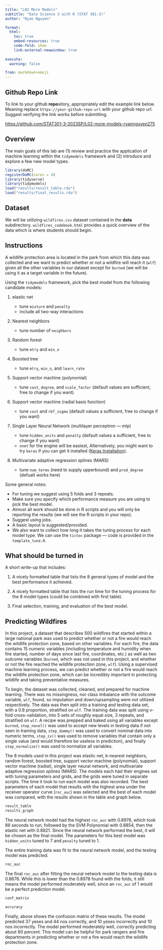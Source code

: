 ```yaml
---
title: "L02 More Models"
subtitle: "Data Science 3 with R (STAT 301-3)"
author: "Ryan Nguyen"

format:
  html:
    toc: true
    embed-resources: true
    code-fold: show
    link-external-newwindow: true
    
execute:
  warning: false

from: markdown+emoji  
---
```


## Github Repo Link

::: {.callout-important}

To link to your github **repo**sitory, appropriately edit the example link below. Meaning replace `https://your-github-repo-url` with your github repo url. Suggest verifying the link works before submitting.

[https://github.com/STAT301-3-2023SP/L02-more-models-ryannguyen275](https://github.com/STAT301-3-2023SP/L02-more-models-ryannguyen275)

:::

## Overview

The main goals of this lab are (1) review and practice the application of machine learning within the `tidymodels` framework and (2) introduce and explore a few new model types.

```r
library(doMC)
registerDoMC(cores = 4)
library(tidyverse)
library(tidymodels)
load("results/result_table.rda")
load("results/final_results.rda")
```




## Dataset

We will be utilizing `wildfires.csv` dataset contained in the **data** subdirectory. `wildfires_codebook.html` provides a quick overview of the data which is where students should begin.

## Instructions

A wildlife protection area is located in the park from which this data was collected and we want to predict whether or not a wildfire will reach it (`wlf`) given all the other variables in our dataset except for `burned` (we will be using it as a target variable in the future).

Using the `tidymodels` framework, pick the best model from the following candidate models:

1.  elastic net

    -   tune `mixture` and `penalty`
    -   include all two-way interactions

2.  Nearest neighbors

    -   tune number of `neighbors`

3.  Random forest

    -   tune `mtry` and `min_n`

4.  Boosted tree

    -   tune `mtry`, `min_n`, and `learn_rate`

5.  Support vector machine (polynomial)

    -   tune `cost`, `degree`, and `scale_factor` (default values are sufficient, free to change if you want)

6.  Support vector machine (radial basis function)

    -   tune `cost` and `rbf_sigma` (default values a sufficient, free to change if you want)

7.  Single Layer Neural Network (multilayer perceptron --- mlp)

    -   tune `hidden_units` and `penalty` (default values a sufficient, free to change if you want)
    -   `nnet` for the engine will be easiest, Alternatively, you might want to try `keras` if you can get it installed ([Keras Installation](https://tensorflow.rstudio.com/guide/keras/)).
    
8. Multivariate adaptive regression splines (MARS)

    - tune `num_terms` (need to supply upperbound) and `prod_degree` (defualt works here)

Some general notes:

- For tuning we suggest using 5 folds and 3 repeats. 
- Make sure you specify which performance measure you are using to pick the best model.
- Almost all work should be done in R scripts and you will only be reporting the results (we will see the R scripts in your repo).
- Suggest using jobs.
- A basic layout is suggested/provided. 
- We also want to collect how long it takes the tuning process for each model type. We can use the `tictoc` package --- code is provided in the `template_tune.R`.

## What should be turned in

A short write-up that includes:

1. A nicely formatted table that lists the 8 general types of model and the best performance it achieved. 

2. A nicely formatted table that lists the run time for the tuning process for the 8 model types (could be combined with first table).

3. Final selection, training, and evaluation of the best model. 

## Predicting Wildfires

In this project, a dataset that describes 500 wildfires that started within a large national park was used to predict whether or not a fire would reach the wildlife protection zone, based on other variables. For each fire, the data contains 15 numeric variables (including temperature and humidity when fire started, number of days since last fire, coordinates, etc.) as well as two outcome variables (`burned`, which was not used in this project, and whether or not the fire reached the wildlife protection zone, `wlf`). Using a supervised machine learning process, we can predict whether or not a fire would reach the wildlife protection zone, which can be incredibly important in protecting wildlife and taking preventative measures.

To begin, the dataset was collected, cleaned, and prepared for machine learning. There was no missingness, nor class imbalance with the outcome variable, `wlf`, found, so imputation and down/upsampling were not utilized respectively. The data was then split into a training and testing data set, with a 0.8 proportion, stratified on `wlf`. The training data was split using v-fold cross-validation, into 5 sets of roughly equal size, 3 repeats, and stratified on `wlf`. A recipe was prepped and baked using all variables except `burned`, `step_novel()` was used to accept new levels in testing data if not seen in training data, `step_dummy()` was used to convert nominal data into numeric terms, `step_zv()` was used to remove variables that contain only a single value (and would therefore be useless in prediction), and finally `step_normalize()` was used to normalize all variables.

The 8 models used in this project was elastic net, k-nearest neighbors, random forest, boosted tree, support vector machine (polynomial), support vector machine (radial), single layer neural network, and multivariate adaptive regression splines (MARS). The models each had their engines set with tuning parameters and grids, and the grids were tuned in separate scripts. The time it took to run each model was also recorded. The best parameters of each model that results with the highest area under the receiver operator curve (`roc_auc`) was selected and the best of each model was compared, with the results shown in the table and graph below.

```r
result_table
results_graph
```

The neural network model had the highest `roc_auc` with 0.8978, which took 86 seconds to run, followed by the SVM Polynomial with 0.8854, then the elastic net with 0.8821. Since the neural network performed the best, it will be chosen as the final model. The parameters for this best model was `hidden_units` tuned to 7 and `penalty` tuned to 1.

The entire training data was fit to the neural network model, and the testing model was predicted.

```r
roc_auc
```

The final `roc_auc` after fitting the neural network model to the testing data is 0.8676. While this is lower than the 0.8978 found with the folds, it still means the model performed moderately well, since an `roc_auc` of 1 would be a perfect prediction model.

```r
conf_matrix

accuracy
```

Finally, above shows the confusion matrix of these results. The model predicted 37 yeses and 44 nos correctly, and 10 yeses incorrectly and 10 nos incorrectly. The model performed moderately well, correctly predicting about 80 percent. This model can be helpful for park rangers and fire departments in predicting whether or not a fire would reach the wildlife protection zone. 


